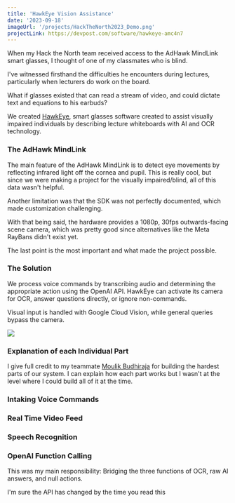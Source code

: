 ```yaml
---
title: 'HawkEye Vision Assistance'
date: '2023-09-18'
imageUrl: '/projects/HackTheNorth2023_Demo.png'
projectLink: https://devpost.com/software/hawkeye-amc4n7
---
```


When my Hack the North team received access to the AdHawk MindLink smart glasses, I thought of one of my classmates who is blind.

I've witnessed firsthand the difficulties he encounters during lectures, particularly when lecturers do work on the board.

What if glasses existed that can read a stream of video, and could dictate text and equations to his earbuds?

We created [HawkEye](https://devpost.com/software/hawkeye-amc4n7), smart glasses software created to assist visually impaired individuals by describing lecture whiteboards with AI and OCR technology.

### The AdHawk MindLink

The main feature of the AdHawk MindLink is to detect eye movements by reflecting infrared light off the cornea and pupil. This is really cool, but since we were making a project for the visually impaired/blind, all of this data wasn't helpful.

Another limitation was that the SDK was not perfectly documented, which made customization challenging.

With that being said, the hardware provides a 1080p, 30fps outwards-facing scene camera, which was pretty good since alternatives like the Meta RayBans didn't exist yet.

The last point is the most important and what made the project possible.

### The Solution

We process voice commands by transcribing audio and determining the appropriate action using the OpenAI API. HawkEye can activate its camera for OCR, answer questions directly, or ignore non-commands.

Visual input is handled with Google Cloud Vision, while general queries bypass the camera.

![](/projects/HawkEye_Pipeline.png)

### Explanation of each Individual Part

I give full credit to my teammate [Moulik Budhiraja](https://moulikbudhiraja.com/) for building the hardest parts of our system. I can explain how each part works but I wasn't at the level where I could build all of it at the time.

### Intaking Voice Commands

### Real Time Video Feed

### Speech Recognition

### OpenAI Function Calling

This was my main responsibility: Bridging the three functions of OCR, raw AI answers, and null actions.

I'm sure the API has changed by the time you read this
